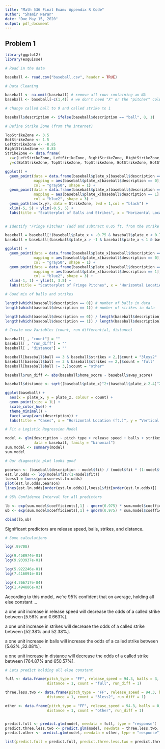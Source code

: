 ```yaml
---
title: "Math 536 Final Exam: Appendix R Code"
author: "Shamir Naran"
date: "Due May 15, 2020"
output: pdf_document  
---
```



## Problem 1


```r
library(ggplot2)
library(esquisse)
```


```r
# Read in the data

baseball <- read.csv("baseball.csv", header = TRUE)
```


```r
# Data Cleaning

baseball <- na.omit(baseball) # remove all rows containing an NA
baseball <- baseball[-c(1,4)] # we don't need "X" or the "pitcher" column
```


```r
# change called ball to 0 and called strike to 1

baseball$description <- ifelse(baseball$description == "ball", 0, 1)
```


```r
# Define Strike Zone (from the internet)

TopStrikeZone <- 3.5
BotStrikeZone <- 1.5
LeftStrikeZone <- -0.85
RightStrikeZone <- 0.85
StrikeZone <- data.frame(
  x=c(LeftStrikeZone, LeftStrikeZone, RightStrikeZone, RightStrikeZone, LeftStrikeZone),
  y=c(BotStrikeZone, TopStrikeZone, TopStrikeZone, BotStrikeZone, BotStrikeZone))
```


```r
ggplot() +
  geom_point(data = data.frame(baseball$plate_x[baseball$description == 0],baseball$plate_z[baseball$description == 0]),
             mapping = aes(baseball$plate_x[baseball$description == 0],baseball$plate_z[baseball$description == 0]),
             col = "gray50", shape = 1) +
  geom_point(data = data.frame(baseball$plate_x[baseball$description == 1],baseball$plate_z[baseball$description == 1]),
             mapping = aes(baseball$plate_x[baseball$description == 1],baseball$plate_z[baseball$description == 1]),
             col = "blue2", shape = 3) +
  geom_path(aes(x,y), data = StrikeZone, lwd = 1,col = "black") +
  xlim(-5, 5) + ylim(-0.5, 5) +
  labs(title = "Scatterplot of Balls and Strikes", x = "Horizontal Location (ft.)", y = "Vertical Location (ft.)")
  
```


```r
# Identify "Fringe Pitches" (add and subtract 0.05 ft. from the strike zone)

baseball = baseball[!(baseball$plate_x > -0.75 & baseball$plate_x < 0.75 & baseball$plate_z > 1.7 & baseball$plate_z < 3.2),]
baseball = baseball[(baseball$plate_x > -1 & baseball$plate_x < 1 & baseball$plate_z > 1.4 & baseball$plate_z < 3.5),]

```


```r
ggplot() +
  geom_point(data = data.frame(baseball$plate_x[baseball$description == 0],baseball$plate_z[baseball$description == 0]),
             mapping = aes(baseball$plate_x[baseball$description == 0],baseball$plate_z[baseball$description == 0]),
             col = "gray50", shape = 1) +
  geom_point(data = data.frame(baseball$plate_x[baseball$description == 1],baseball$plate_z[baseball$description == 1]),
             mapping = aes(baseball$plate_x[baseball$description == 1],baseball$plate_z[baseball$description == 1]),
             col = "blue2", shape = 3) +
  xlim(-1, 1) + ylim(1, 3.5) +
  labs(title = "Scatterplot of Fringe Pitches", x = "Horizontal Location (ft.)", y = "Vertical Location (ft.)")
```


```r
# Good mix of balls and strikes

length(which(baseball$description == 0)) # number of balls in data
length(which(baseball$description == 1)) # number of strikes in data

length(which(baseball$description == 0)) / length(baseball$description) # % of balls
length(which(baseball$description == 1)) / length(baseball$description) # % of strikes

```


```r
# Create new Variables (count, run differential, distance)

baseball[ , "count"] = ""
baseball[ , "run_diff"] = ""
baseball[ , "distance"] = ""

baseball[baseball$ball == 3 & baseball$strikes < 2,]$count = "3less2"
baseball[baseball$ball == 3 & baseball$strikes == 2,]$count = "full"
baseball[baseball$ball != 3,]$count = "other"

baseball$run_diff <- abs(baseball$home_score - baseball$away_score)

baseball$distance <- sqrt((baseball$plate_x)^2+(baseball$plate_z-2.4)^2)
```


```r
ggplot(baseball) +
  aes(x = plate_x, y = plate_z, colour = count) +
  geom_point(size = 1L) +
  scale_color_hue() +
  theme_minimal() +
  facet_wrap(vars(description)) +
  labs(title = "Cases", x = "Horizontal Location (ft.)", y = "Vertical Location (ft.)")
```


```r
# Fit a Logistic Regression Model

model <- glm(description ~ pitch_type + release_speed + balls + strikes + count + run_diff + distance,
             data = baseball, family = "binomial")
sum.model <- summary(model)
sum.model
```


```r
# Our diagnostic plot looks good

pearson <- (baseball$description - model$fit) / (model$fit * (1-model$fit))
est.ln.odds <- log(model$fit/(1-model$fit))
loess1 = loess(pearson~est.ln.odds)
plot(est.ln.odds,pearson)
lines(est.ln.odds[order(est.ln.odds)],loess1$fit[order(est.ln.odds)])
```


```r
# 95% Confidence Interval for all predictors

lb <- exp(sum.model$coefficients[,1] - qnorm(0.975) * sum.model$coefficients[,2])
ub <- exp(sum.model$coefficients[,1] + qnorm(0.975) * sum.model$coefficients[,2])

cbind(lb,ub)
```


Significant predictors are release speed, balls, strikes, and distance.


```r

# Some calculations

log(.99708)

log(9.458974e-01)
log(9.933937e-01)

log(5.922246e-01)
log(7.416091e-01)

log(4.766717e-04)
log(1.494886e-03)
```


According to this model, we're 95% confident that on average, holding all else constant ... 

a one unit increase in release speed will decrease the odds of a called strike between [5.56% and 0.663%].

a one unit increase in strikes will decrease the odds of a called strike between [52.38% and 52.38%].

a one unit increase in balls will increase the odds of a called strike between [5.62% ,32.08%].

a one unit increase in distance will decrease the odds of a called strike between [764.87% and 650.57%].


```r
# Lets predict holding all else constant

full <- data.frame(pitch_type = "FF", release_speed = 94.3, balls = 3, strikes = 2,
                   distance = 1, count = "full", run_diff = 1)

three.less.two <- data.frame(pitch_type = "FF", release_speed = 94.3, balls = 3, strikes = 1,
                   distance = 1, count = "3less2", run_diff = 1)

other <- data.frame(pitch_type = "FF", release_speed = 94.3, balls = 0, strikes = 0,
                   distance = 1, count = "other", run_diff = 1)


predict.full <- predict.glm(model, newdata = full, type = "response")
predict.three.less.two <- predict.glm(model, newdata = three.less.two, type = "response")
predict.other <- predict.glm(model, newdata = other, type = "response")

list(predict.full = predict.full, predict.three.less.two = predict.three.less.two, predict.other = predict.other)

```
